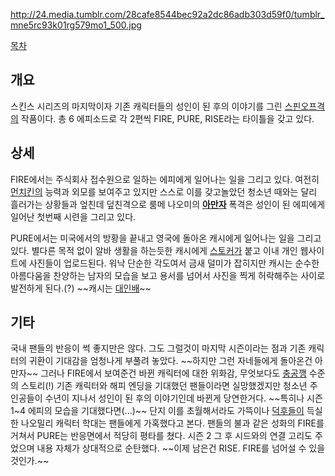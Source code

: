 http://24.media.tumblr.com/28cafe8544bec92a2dc86adb303d59f0/tumblr_mne5rc93k01rg579mo1_500.jpg

[[목차]]

== 개요 ==

스킨스 시리즈의 마지막이자 기존 캐릭터들의 성인이 된 후의 이야기를 그린 [[스핀오프]]격의 작품이다. 총 6 에피소드로 각 2편씩 FIRE, PURE, RISE라는 타이틀을 갖고 있다.

== 상세 ==

FIRE에서는 주식회사 접수원으로 일하는 에피에게 일어나는 일을 그리고 있다. 여전히 [[먼치킨]]의 능력과 외모를 보여주고 있지만 스스로 이를 갖고놀았던 청소년 때와는 달리 흘러가는 상황들과 엎친데 덮친격으로 룸메 나오미의 '''[[아만자]]''' 폭격은 성인이 된 에피에게 일어난 첫번째 시련을 그리고 있다.

PURE에서는 미국에서의 방황을 끝내고 영국에 돌아온 캐시에게 일어나는 일을 그리고 있다. 별다른 목적 없이 알바 생활을 하는듯한 캐시에게 [[스토커]]가 붙고 이내 개인 웹사이트에 사진들이 업로드된다. 워낙 단순한 각도여서 금새 덜미가 잡히지만 캐시는 순수한 아름다움을 찬양하는 남자의 모습을 보고 용서를 넘어서 사진을 찍게 허락해주는 사이로 발전하게 된다.(?) ~~캐시는 [[대인배]]~~  

== 기타 ==

국내 팬들의 반응이 썩 좋지만은 않다. 그도 그럴것이 마지막 시즌이라는 점과 기존 캐릭터의 귀환이 기대감을 엄청나게 부풀려 놓았다. ~~하지만 그런 자네들에게 돌아온건 아만자~~ 그러나 FIRE에서 보여준건 바뀐 캐릭터에 대한 위화감, 무엇보다도 [[충공깽]] 수준의 스토리(!) 기존 캐릭터와 해피 엔딩을 기대했던 팬들이라면 실망했겠지만 청소년 주인공들이 수년이 지나서 성인이 된 후의 이야기인데 바뀐게 당연한거다. ~~특히나 시즌 1~4 에피의 모습을 기대했다면(...)~~ 단지 이를 초월해서라도 가뜩이나 [[덕후]]들이 득실한 나오밀리 캐릭터 학대는 팬들에게 가혹했다고 본다. 팬들의 불과 같은 성화의 FIRE를 거쳐서 PURE는 반응면에서 적당히 평타를 쳤다. 시즌 2 그 후 시드와의 연결 고리도 주었으며 내용 자체가 상대적으로 순탄했다. ~~이제 남은건 RISE. FIRE를 넘어설 수 있을 것인가.~~
